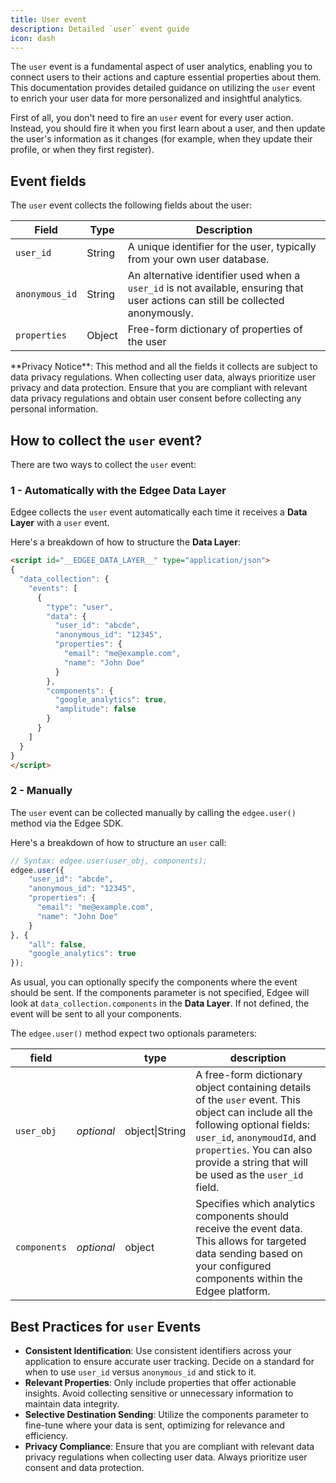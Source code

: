 ```yaml
---
title: User event
description: Detailed `user` event guide
icon: dash
---
```


The `user` event is a fundamental aspect of user analytics, enabling you to connect users to their actions and 
capture essential properties about them. This documentation provides detailed guidance on utilizing the `user` event to enrich 
your user data for more personalized and insightful analytics.

First of all, you don't need to fire an `user` event for every user action. Instead, you should fire it when 
you first learn about a user, and then update the user's information as it changes (for example, when they update their profile, or when they first register).

## Event fields

The `user` event collects the following fields about the user:

Field | Type | Description
----- | ---- | ---
`user_id` | String | A unique identifier for the user, typically from your own user database.
`anonymous_id` | String | An alternative identifier used when a `user_id` is not available, ensuring that user actions can still be collected anonymously.
`properties` | Object | Free-form dictionary of properties of the user

<Warning>
  **Privacy Notice**:
  This method and all the fields it collects are subject to data privacy regulations.
  When collecting user data, always prioritize user privacy and data protection.
  Ensure that you are compliant with relevant data privacy regulations and obtain user consent before collecting any personal information.
</Warning>

## How to collect the `user` event?

There are two ways to collect the `user` event:

### 1 - Automatically with the **Edgee Data Layer**

Edgee collects the `user` event automatically each time it receives a **Data Layer** with a `user` event.

Here's a breakdown of how to structure the **Data Layer**:

```html
<script id="__EDGEE_DATA_LAYER__" type="application/json">
{
  "data_collection": {
    "events": [
      {
        "type": "user",
        "data": {
          "user_id": "abcde",
          "anonymous_id": "12345",
          "properties": {
            "email": "me@example.com",
            "name": "John Doe"
          }
        },
        "components": {
          "google_analytics": true,
          "amplitude": false
        }
      }
    ]
  }
}
</script>
```

### 2 - Manually 

The `user` event can be collected manually by calling the `edgee.user()` method via the Edgee SDK.

Here's a breakdown of how to structure an `user` call:

```javascript
// Syntax: edgee.user(user_obj, components);
edgee.user({
    "user_id": "abcde",
    "anonymous_id": "12345",
    "properties": {
      "email": "me@example.com",
      "name": "John Doe"
    }
}, {
    "all": false,
    "google_analytics": true
});
```

As usual, you can optionally specify the components where the event should be sent. If the components parameter is not
specified, Edgee will look at `data_collection.components` in the **Data Layer**. If not defined, the event will be sent to all your components.

The `edgee.user()` method expect two optionals parameters:

field |    | type | description
--- | -- |--- | ---
`user_obj` | _optional_ | object\|String | A free-form dictionary object containing details of the `user` event. This object can include all the following optional fields: `user_id`, `anonymoudId`, and `properties`. You can also provide a string that will be used as the `user_id` field.
`components` | _optional_ | object | Specifies which analytics components should receive the event data. This allows for targeted data sending based on your configured components within the Edgee platform.


## Best Practices for `user` Events

- **Consistent Identification**: Use consistent identifiers across your application to ensure accurate user tracking. Decide on a standard for when to use `user_id` versus `anonymous_id` and stick to it.
- **Relevant Properties**: Only include properties that offer actionable insights. Avoid collecting sensitive or unnecessary information to maintain data integrity.
- **Selective Destination Sending**: Utilize the components parameter to fine-tune where your data is sent, optimizing for relevance and efficiency.
- **Privacy Compliance**: Ensure that you are compliant with relevant data privacy regulations when collecting user data. Always prioritize user consent and data protection.
